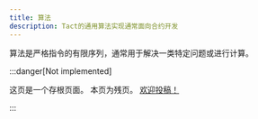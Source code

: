 ```yaml
---
title: 算法
description: Tact的通用算法实现通常面向合约开发
---
```


算法是严格指令的有限序列，通常用于解决一类特定问题或进行计算。

:::danger[Not implemented]

  这页是一个存根页面。 本页为残页。 [欢迎投稿！](https://github.com/tact-lang/tact/issues)

:::
